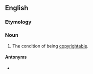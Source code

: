 ==English==

===Etymology===
{{suffix|en|copyright|ability}}

===Noun===
{{wikipedia}}
{{en-noun|-}}

# {{lb|en|copyright}} The condition of being [[copyrightable]].

====Antonyms====
* {{l|en|uncopyrightability}}
